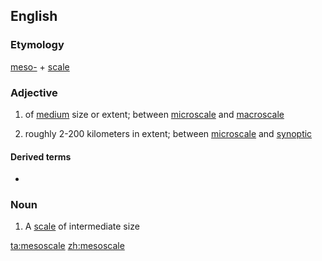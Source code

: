 ==English==

===Etymology===
[[meso-]] + [[scale]]

===Adjective===
{{en-adj|-}}

# of [[medium]] size or extent; between [[microscale]] and [[macroscale]]
# {{label|en|meteorology|of a weather phenomenon}} roughly 2-200 kilometers in extent; between [[microscale]] and [[synoptic]]

====Derived terms====
* {{l|en|mesoscale convective system}}

===Noun===
{{en-noun}}

# A [[scale]] of intermediate size

[[ta:mesoscale]]
[[zh:mesoscale]]
